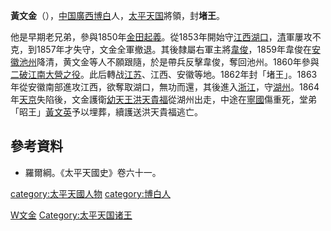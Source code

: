 '''黃文金'''（{{bd|1832年||1864年||catIdx=Huang黄}}），[[中国|中国]][[廣西|廣西]][[博白县|博白]]人，[[太平天国|太平天国]]將領，封'''堵王'''。

他是早期老兄弟，參與1850年[[金田起義|金田起義]]。從1853年開始守[[江西|江西]][[湖口县|湖口]]，[[清朝|清]]軍屢攻不克，到1857年才失守，文金全軍撤退。其後隸屬右軍主將[[韋俊|韋俊]]，1859年韋俊在[[安徽|安徽]][[池州|池州]]降清，黄文金等人不願跟隨，於是帶兵反擊韋俊，奪回池州。1860年參與[[太平军二破江南大营|二破江南大營之役]]。此后轉战[[江苏|江苏]]、江西、安徽等地。1862年封「堵王」。1863年從安徽南部進攻江西，欲奪取湖口，無功而還，其後進入[[浙江|浙江]]，守[[湖州|湖州]]。1864年[[南京|天京]]失陷後，文金護衛[[洪天貴福|幼天王洪天貴福]]從湖州出走，中途在[[宁国市|寧國]]傷重死，堂弟「昭王」[[黃文英|黃文英]]予以埋葬，續護送洪天貴福逃亡。

==參考資料==
*羅爾綱。《太平天國史》卷六十一。

{{清朝人物小作品}}

{{DEFAULTSORT:Huang黃文金}}
[[category:太平天國人物|category:太平天國人物]]
[[category:博白人|category:博白人]]
[[Category:黃姓|W文金]]
[[Category:太平天国诸王|Category:太平天国诸王]]